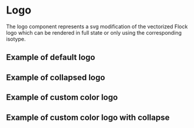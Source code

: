 

<Meta of={Logo} />

# Logo

The logo component represents a svg modification
of the vectorized Flock logo which can be rendered
in full state or only using the corresponding isotype.

<Controls/>

## Example of default logo

<Canvas of={Logo.DefaultLogo} />

## Example of collapsed logo

<Canvas of={Logo.CollapsedLogo} />

## Example of custom color logo

<Canvas of={Logo.CustomColorLogo} />

## Example of custom color logo with collapse

<Canvas of={Logo.CollapsedCustomColorLogo} />